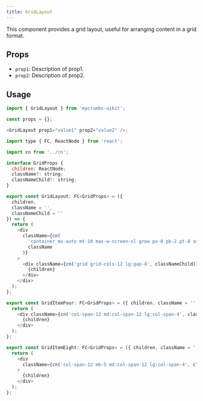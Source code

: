 ```yaml
---
title: GridLayout 
---
```


This component provides a grid layout, useful for arranging content in a grid format.

## Props

- `prop1`: Description of prop1.
- `prop2`: Description of prop2.

## Usage

```javascript
import { GridLayout } from 'mycrumbs-uikit';

const props = {};

<GridLayout prop1="value1" prop2="value2" />;
```


```javascript
import type { FC, ReactNode } from 'react';

import cn from '../cn';

interface GridProps {
  children: ReactNode;
  className?: string;
  classNameChild?: string;
}

export const GridLayout: FC<GridProps> = ({
  children,
  className = '',
  classNameChild = ''
}) => {
  return (
    <div
      className={cn(
        'container mx-auto mt-10 max-w-screen-xl grow px-0 pb-2 pt-8 sm:px-5',
        className
      )}
    >
      <div className={cn('grid grid-cols-12 lg:gap-8', classNameChild)}>
        {children}
      </div>
    </div>
  );
};

export const GridItemFour: FC<GridProps> = ({ children, className = '' }) => {
  return (
    <div className={cn('col-span-12 md:col-span-12 lg:col-span-4', className)}>
      {children}
    </div>
  );
};

export const GridItemEight: FC<GridProps> = ({ children, className = '' }) => {
  return (
    <div
      className={cn('col-span-12 mb-5 md:col-span-12 lg:col-span-4', className)}
    >
      {children}
    </div>
  );
};

```